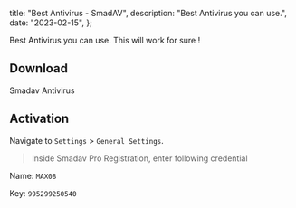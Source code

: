   title: "Best Antivirus - SmadAV",
  description: "Best Antivirus you can use.",
  date: "2023-02-15",
};

Best Antivirus you can use. This will work for sure !

## Download

<Link
  className="dark:text-white dark:bg-gray-800 text-gray-700  bg-black bg-opacity-5  px-6 py-2 inline-block text-center dark:hover:text-white hover:text-gray-700 hover:bg-black hover:bg-opacity-5 text-xs font-medium tracking-widest dark:hover:bg-gray-800 rounded cursor-pointer  select-none"
  href="https://www.smadav.net/?lang=en"
>
  Smadav Antivirus
</Link>

## Activation

Navigate to `Settings` > `General Settings`.

> Inside Smadav Pro Registration, enter following credential

Name: `MAX08`

Key: `995299250540`
